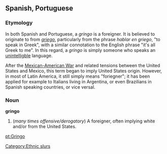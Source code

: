 ==Spanish, Portuguese==
===Etymology===
In both Spanish and Portuguese, a ''gringo'' is a foreigner.  It is believed to originate to from ''[[griego]]'', particularly from the phrase ''hablar en griego'', "to speak in Greek", with a similar connotation to the English phrase "it's all Greek to me".   In this regard, a ''gringo'' is simply someone who speaks an [[unintelligble]] language.

After the [[w:Mexican-American War|Mexican-American War]] and related tensions between the United States and Mexico, this term began to imply United States origin.  However, in most of Latin America, it still simply means "foriegner"; it has been applied for example to Italians living in Argentina, or even Brazilians in Spanish speaking countries, or vice versal.
 
===Noun===
'''gringo'''
# (''many times offensive/derogatory'') A foreigner, often implying white and/or from the United States.

[[Category:Ethnic slurs]]

[[pt:Gringo]]